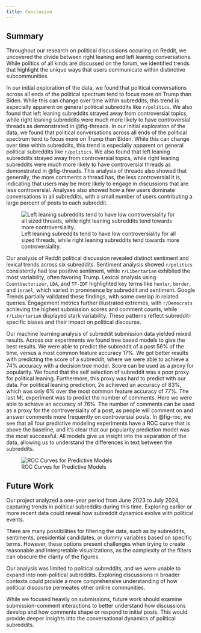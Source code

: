 ```yaml
---
title: Conclusion
---
```


## Summary

Throughout our research on political discussions occuring on Reddit, we uncovered the divide between right leaning and left leaning conversations. While politics of all kinds are discussed on the forum, we identified trends that highlight the unique ways that users communicate within distinctive subcommunities. 

In our initial exploration of the data, we found that political conversations across all ends of the political spectrum tend to focus more on Trump than Biden. While this can change over time within subreddits, this trend is especially apparent on general political subreddits like `r/politics`. We also found that left leaning subreddits strayed away from controversial topics, while right leaning subreddits were much more likely to have controversial threads as demonstrated in @fig-threads. In our initial exploration of the data, we found that political conversations across all ends of the political spectrum tend to focus more on Trump than Biden. While this can change over time within subreddits, this trend is especially apparent on general political subreddits like `r/politics`. We also found that left leaning subreddits strayed away from controversial topics, while right leaning subreddits were much more likely to have controversial threads as demonstrated in @fig-threads. This analysis of threads also showed that generally, the more comments a thread has, the less controversial it is, indicating that users may be more likely to engage in discussions that are less controversial. Analyses also showed how a few users dominate conversations in all subreddits, with a small number of users contributing a large percent of posts to each subreddit.

![Left leaning subreddits tend to have low controversiality for all sized threads, while right leaning subreddits tend towards more controversiality.](plots/controversiality-vs-comment-count-by-subreddit.png){#fig-threads}

Our analysis of Reddit political discussion revealed distinct sentiment and lexical trends across six subreddits. Sentiment analysis showed `r/politics` consistently had low positive sentiment, while `r/Libertarian` exhibited the most variability, often favoring Trump. Lexical analysis using `CountVectorizer`, `LDA`, and `TF-IDF` highlighted key terms like `hunter`, `border`, and `israel`, which varied in prominence by subreddit and sentiment. Google Trends partially validated these findings, with some overlap in related queries. Engagement metrics further illustrated extremes, with `r/Democrats` achieving the highest submission scores and comment counts, while `r/Libertarian` displayed stark variability. These patterns reflect subreddit-specific biases and their impact on political discourse. 

Our machine learning analysis of subreddit submission data yielded mixed results. Across our experiments we found tree based models to give the best results. We were able to predict the subreddit of a post 56% of the time, versus a most common feature accuracy 17%. We got better results with predicting the score of a subreddit, where we were able to achieve a 74% accuracy with a decision tree model. Score can be used as a proxy for popularity. We found that the self selection of subreddit was a poor proxy for political leaning. Furthermore, this proxy was hard to predict with our data. For political leaning prediction, 2e achieved an accuracy of 83%, which was only 6% over the most common feature accuracy of 77%. The last ML experiment was to predict the number of comments. Here we were able to achieve an accuracy of 76%. The number of comments can be used as a proxy for the controversiality of a post, as people will comment on and answer comments more frequently on controversial posts. In @fig-roc, we see that all four predictive modeling experiments have a ROC curve that is above the baseline, and it's clear that our popularity prediction model was the most successful. All models give us insight into the separation of the data, allowing us to understand the differences in text between the subreddits.

![ROC Curves for Predictive Models](plots/all_roc_curves.png){#fig-roc}


## Future Work

Our project analyzed a one-year period from June 2023 to July 2024, capturing trends in political subreddits during this time. Exploring earlier or more recent data could reveal how subreddit dynamics evolve with political events.

There are many possibilities for filtering the data, such as by subreddits, sentiments, presidential candidates, or dummy variables based on specific terms. However, these options present challenges when trying to create reasonable and interpretable visualizations, as the complexity of the filters can obscure the clarity of the figures.

Our analysis was limited to political subreddits, and we were unable to expand into non-political subreddits. Exploring discussions in broader contexts could provide a more comprehensive understanding of how political discourse permeates other online communities.

While we focused heavily on submissions, future work should examine submission-comment interactions to better understand how discussions develop and how comments shape or respond to initial posts. This would provide deeper insights into the conversational dynamics of political subreddits.